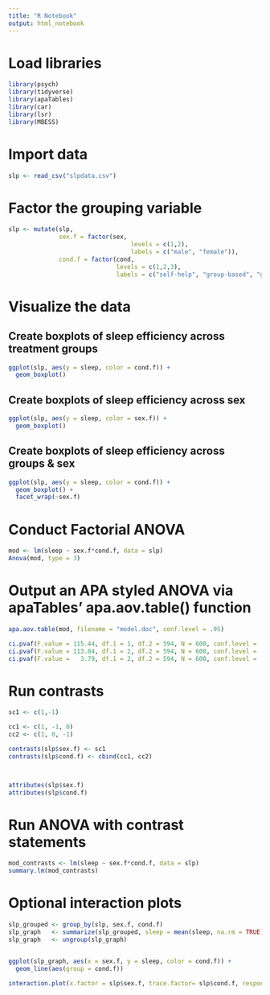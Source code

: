 ```yaml
---
title: "R Notebook"
output: html_notebook
---
```


# Load libraries
```r
library(psych)
library(tidyverse)
library(apaTables)
library(car)
library(lsr)
library(MBESS)
```

# Import data
```r
slp <- read_csv("slpdata.csv")
```

# Factor the grouping variable
```r
slp <- mutate(slp, 
              sex.f = factor(sex, 
                                  levels = c(1,2),
                                  labels = c("male", "female")),
              cond.f = factor(cond, 
                              levels = c(1,2,3),
                              labels = c("self-help", "group-based", "group + partner")))
```


# Visualize the data
## Create boxplots of sleep efficiency across treatment groups
```r
ggplot(slp, aes(y = sleep, color = cond.f)) +
  geom_boxplot()

```


## Create boxplots of sleep efficiency across sex
```r
ggplot(slp, aes(y = sleep, color = sex.f)) +
  geom_boxplot()
```

## Create boxplots of sleep efficiency across groups & sex
```r
ggplot(slp, aes(y = sleep, color = cond.f)) +
  geom_boxplot() +
  facet_wrap(~sex.f)
```
# Conduct Factorial ANOVA
```r

mod <- lm(sleep ~ sex.f*cond.f, data = slp)
Anova(mod, type = 3)


```

# Output an APA styled ANOVA via apaTables' apa.aov.table() function
```r
apa.aov.table(mod, filename = "model.doc", conf.level = .95)
```


```r
ci.pvaf(F.value = 115.44, df.1 = 1, df.2 = 594, N = 600, conf.level = .95)
ci.pvaf(F.value = 113.84, df.1 = 2, df.2 = 594, N = 600, conf.level = .95)
ci.pvaf(F.value =   3.79, df.1 = 2, df.2 = 594, N = 600, conf.level = .95)
```


# Run contrasts
```r
sc1 <- c(1,-1)

cc1 <- c(1, -1, 0)
cc2 <- c(1, 0, -1)

contrasts(slp$sex.f) <- sc1
contrasts(slp$cond.f) <- cbind(cc1, cc2)



attributes(slp$sex.f)
attributes(slp$cond.f)

```


# Run ANOVA with contrast statements
```r
mod_contrasts <- lm(sleep ~ sex.f*cond.f, data = slp)
summary.lm(mod_contrasts)
```

# Optional interaction plots

```r
slp_grouped <- group_by(slp, sex.f, cond.f)
slp_graph   <- summarize(slp_grouped, sleep = mean(sleep, na.rm = TRUE))
slp_graph   <- ungroup(slp_graph)


ggplot(slp_graph, aes(x = sex.f, y = sleep, color = cond.f)) +
  geom_line(aes(group = cond.f)) 
```



```r
interaction.plot(x.factor = slp$sex.f, trace.factor= slp$cond.f, response =slp$sleep, type="b")
```





